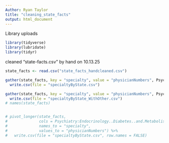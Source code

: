 ```yaml
---
Author: Ryan Taylor
title: "cleaning_state_facts"
output: html_document
---
```


Library uploads
```r
library(tidyverse)
library(lubridate)
library(tidyr)

```

cleaned "state-facts.csv" by hand on 10.13.25

```r
state_facts <- read.csv("state_facts_handcleaned.csv")
```


```r
gather(state_facts, key = "specialty", value = "physicianNumbers", Psychiatry:Endocrinology..Diabetes..and.Metabolism) %>%
  write.csv(file = "specialtyByState.csv")

gather(state_facts, key = "specialty", value = "physicianNumbers", Psychiatry:All.Other.Specialties) %>%
  write.csv(file = "specialtyByState_WithOther.csv")
# names(state_facts)


# pivot_longer(state_facts, 
#              cols = Psychiatry:Endocrinology..Diabetes..and.Metabolism,
#              names_to = "specialty",
#              values_to = "physicianNumbers") %>%
#   write.csv(file = "specialtyByState.csv", row.names = FALSE)


```